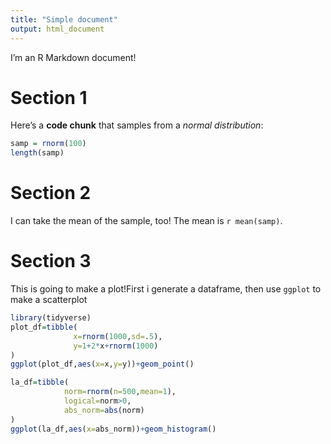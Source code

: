 ```yaml
---
title: "Simple document"
output: html_document
---
```


I'm an R Markdown document! 

# Section 1

Here's a **code chunk** that samples from 
a _normal distribution_:

```r
samp = rnorm(100)
length(samp)
```

# Section 2

I can take the mean of the sample, too!
The mean is `r mean(samp)`.

# Section 3

This is going to make a plot!First i generate a dataframe, then use `ggplot` to make a scatterplot

```r
library(tidyverse)
plot_df=tibble(
              x=rnorm(1000,sd=.5),
              y=1+2*x+rnorm(1000)
)
ggplot(plot_df,aes(x=x,y=y))+geom_point()
```
```r
la_df=tibble(
            norm=rnorm(n=500,mean=1),
            logical=norm>0,
            abs_norm=abs(norm)
)
ggplot(la_df,aes(x=abs_norm))+geom_histogram()
```